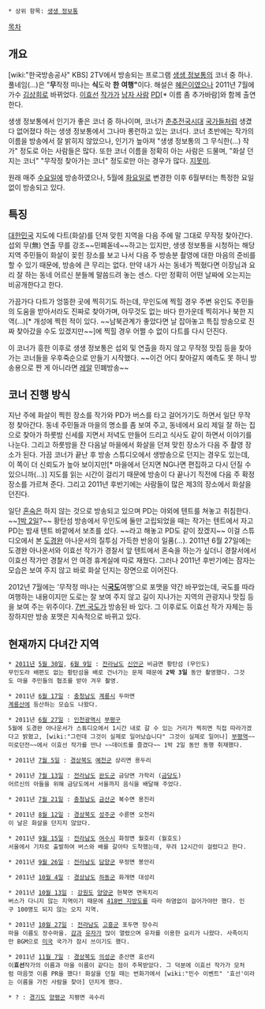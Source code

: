  * 상위 항목: [[생생 정보통]]

[[목차]]

== 개요 ==
[wiki:"한국방송공사" KBS] 2TV에서 방송되는 프로그램 [[생생 정보통]]의 코너 중 하나. 풀네임(…)은 "'''무'''작정 떠나는 '''식'''도락 '''한''' '''여행"'''이다. 해설은 [[혜은이]]였으나 2011년 7월에 가수 [[김상희]]로 바뀌었다. [[이효선]] [[작가]]가 [[남자 사람]] [[PD]][* 이름 좀 추가바람]와 함께 출연한다.

생생 정보통에서 인기가 좋은 코너 중 하나이며, 코너가 [[춘추전국시대]] [[국가]]들처럼 생겼다 없어졌다 하는 생생 정보통에서 그나마 롱런하고 있는 코너다. 코너 초반에는 작가의 이름을 방송에서 잘 밝히지 않았으나, 인기가 높아져 "생생 정보통의 그 무식한(…) 작가" 정도로 아는 사람들은 많다. 또한 코너 이름을 정확히 아는 사람은 드물며, "화살 던지는 코너" "무작정 찾아가는 코너" 정도로만 아는 경우가 많다. [[지못미]].

원래 매주 [[수요일]]에 방송하였으나, 5월에 [[화요일]]로 변경한 이후 6월부터는 특정한 요일 없이 방송되고 있다.

== 특징 ==
[[대한민국]] 지도에 다트(화살)를 던져 맞힌 지역을 다음 주에 말 그대로 무작정 찾아간다. 섭외 무(無) 연출 무를 강조~~민폐돋네~~하고는 있지만, 생생 정보통을 시청하는 해당 지역 주민들이 화살이 꽂힌 장소를 보고 나서 다음 주 방송분 촬영에 대한 마음의 준비를 할 수 있기 때문에, 방송에 큰 무리는 없다. 만약 내가 사는 동네가 찍혔다면 이장님과 요리 잘 하는 동네 어르신 분들께 말씀드려 놓는 센스. 다만 정확히 어떤 날짜에 오는지는 비공개한다고 한다.

가끔가다 다트가 엉뚱한 곳에 찍히기도 하는데, 무인도에 찍힐 경우 주변 유인도 주민들의 도움을 받아서라도 진짜로 찾아가며, 아무것도 없는 바다 한가운데 찍히거나 북한 지역(…)[* 개성에 찍힌 적이 있다. ~~남북관계가 좋았다면 날 잡아놓고 특집 방송으로 진짜 찾아갔을 수도 있겠지만~~]에 찍힐 경우 어쩔 수 없이 다트를 다시 던진다.

이 코너가 흥한 이후로 생생 정보통은 섭외 및 연출을 하지 않고 무작정 맛집 등을 찾아가는 코너들을 우후죽순으로 만들기 시작했다. ~~이건 어디 찾아갈지 예측도 못 하니 방송용으로 짠 게 아니라면 [[레알]] 민폐방송~~

== 코너 진행 방식 ==
지난 주에 화살이 찍힌 장소를 작가와 PD가 버스를 타고 걸어가기도 하면서 일단 무작정 찾아간다. 동네 주민들과 마을의 명소를 좀 보여 주고, 동네에서 요리 제일 잘 하는 집으로 찾아가 하룻밤 신세를 지면서 저녁도 만들어 드리고 식사도 같이 하면서 이야기를 나눈다. 그리고 하룻밤을 잔 다음날 마을에서 화살을 던져 맞힌 장소가 다음 주 촬영 장소가 된다. 가끔 코너가 끝난 후 방송 스튜디오에서 생방송으로 던지는 경우도 있는데, 이 쪽이 더 신뢰도가 높아 보이지만[* 마을에서 던지면 NG나면 편집하고 다시 던질 수 있으니까(…)] 지도를 읽는 시간이 걸리기 때문에 방송이 다 끝나기 직전에 다음 주 확정 장소를 가르쳐 준다. 그리고 2011년 후반기에는 사람들이 많은 제3의 장소에서 화살을 던진다.

일단 [[혼숙]]은 하지 않는 것으로 방송되고 있으며 PD는 야외에 텐트를 쳐놓고 취침한다. ~~[[1박 2일]]?~~ 황탄섬 방송에서 무인도에 둘만 고립되었을 때는 작가는 텐트에서 자고 PD는 밤새 텐트 바깥에서 보초를 섰다. ~~라고 해놓고 PD도 같이 잤겠지~~ 이걸 스튜디오에서 본 [[도경완]] 아나운서의 질투심 가득한 반응이 일품(…). 2011년 6월 27일에는 도경완 아나운서와 이효선 작가가 경찰서 앞 텐트에서 혼숙을 하는가 싶더니 경찰서에서 이효선 작가만 경찰서 안 여경 휴게실에 따로 재웠다.
그러나 2011년 후반기에는 잠자는 모습은 보여 주지 않고 바로 화살 던지는 장면으로 이어진다.

2012년 7월에는 '무작정 떠나는 식'''[[국도]]'''여행'으로 포맷을 약간 바꾸었는데, 국도를 따라 여행하는 내용이지만 도로는 잘 보여 주지 않고 길이 지나가는 지역의 관광지나 맛집 등을 보여 주는 위주이다. [[7번 국도]]가 방송된 바 있다. 그 이후로도 이효선 작가 자체는 등장하지만 방송 포맷은 지속적으로 바뀌고 있다.

== 현재까지 다녀간 지역 ==


 * [[2011년]] [[5월 30일]], [[6월 9일]] : [[전라남도]] [[신안]]군 비금면 황탄섬 (무인도)
 무인도라 배편도 없는 황탄섬을 배로 건너가는 문제 때문에 '''2박 3일''' 동안 촬영했다. 그것도 마을 주민들의 협조를 받아 겨우 촬영.

 * 2011년 [[6월 17일]] : [[충청남도]] [[계룡]]시 두마면
 [[계룡산]]에 등산하는 모습도 나왔다.

 * 2011년 [[6월 27일]] : [[인천]]광역시 [[부평구]]
 5월에 도경완 아나운서가 스튜디오에서 1시간 내로 갈 수 있는 거리가 찍히면 직접 따라가겠다고 밝혔고, [wiki:"그런데 그것이 실제로 일어났습니다" 그것이 실제로 일어나] [[부평역]]~~미로던전~~에서 이효선 작가를 만나 ~~데이트를 즐겼다~~ 1박 2일 동안 동행 취재했다.

 * 2011년 [[7월 5일]] : [[경상북도]] [[예천]]군 상리면 용두리

 * 2011년 [[7월 13일]] : [[전라남도]] [[완도]]군 금당면 가학리 ([[금당도]])
 어르신의 아들을 위해 금당도에서 서울까지 음식을 배달해 주었다. 

 * 2011년 [[7월 21일]] : [[충청남도]] [[금산]]군 복수면 용진리

 * 2011년 [[8월 12일]] : [[경상북도]] [[성주]]군 수륜면 오천리
 이 날은 화살을 던지지 않았다.

 * 2011년 [[9월 15일]] : [[전라남도]] [[여수]]시 화정면 월호리 (월호도)
 서울에서 기차로 출발하여 버스와 배를 갈아타 도착했는데, 무려 12시간이 걸렸다고 한다.

 * 2011년 [[9월 26일]] : [[전라남도]] [[담양]]군 무정면 봉안리

 * 2011년 [[10월 4일]] : [[경상남도]] [[하동]]군 화개면 대성리

 * 2011년 [[10월 13일]] : [[강원도]] [[양양군]] 현북면 면옥치리
 버스가 다니지 않는 지역이기 때문에 [[418번 지방도]]를 따라 하염없이 걸어가야만 했다. 인구 100명도 되지 않는 오지 지역.

 * 2011년 [[10월 27일]] : [[전라남도]] [[고흥]]군 포두면 장수리
 마을 이름도 장수마을. [[감]]과 [[유자]]가 많이 열렸으며 유자를 이용한 요리가 나왔다. 사족이지만 BGM으로 [[미국]] 국가가 잠시 쓰이기도 했다.

 * 2011년 [[11월 7일]] : [[경상북도]] [[의성]]군 춘산면 효선리
 이'''효선'''작가의 이름과 마을 이름이 같다는 점이 주목받았다. 그 덕분에 이효선 작가가 모처럼 마음껏 이름 PR을 했다! 화살을 던질 때는 번화가에서 [wiki:"민수 이벤트" '효선'이라는 이름을 가진 사람을 찾아] 던지게 했다.

 * ? : [[경기도]] [[양평]]군 지평면 곡수리
